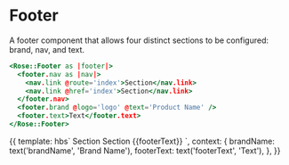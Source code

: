 
<Meta title="Rose/Footer" component="Footer" />

# Footer

A footer component that allows four distinct sections to be configured: brand, nav, and text.

```handlebars
<Rose::Footer as |footer|>
  <footer.nav as |nav|>
    <nav.link @route='index'>Section</nav.link>
    <nav.link @href='index'>Section</nav.link>
  </footer.nav>
  <footer.brand @logo='logo' @text='Product Name' />
  <footer.text>Text</footer.text>
</Rose::Footer>
```

<Preview>
  <Story name="Basic">
    {{
      template: hbs`
      <Rose::Footer as |footer|>
        <footer.nav as |nav|>
          <nav.link @route="index">Section</nav.link>
          <nav.link @href="index">Section</nav.link>
        </footer.nav>
        <footer.brand @logo="logo" @text={{brandName}} />
        <footer.text>{{footerText}}</footer.text>
      </Rose::Footer>
    `,
      context: {
        brandName: text('brandName', 'Brand Name'),
        footerText: text('footerText', 'Text'),
      },
    }}
  </Story>
</Preview>
